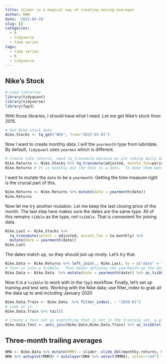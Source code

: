 ```yaml
---
title: slider is a magical way of creating moving averages
author: RWW
date: '2021-04-26'
slug: []
categories:
  - R
  - tidyverse
  - time series
tags:
  - time series
  - R
  - tidyverse
---
```


## Nike's Stock

```r
# Load libraries
library(tidyquant)
library(tidyverse)
library(fpp3)
```

With those libraries, I should have what I need.  Let me get Nike's stock from 2015.

```r
# Get Nike stock data
Nike.Stocks <- tq_get("NKE", from="2015-01-01")
```

Now I want to create monthly data.  I will the `yearmonth` type from lubridate.  By default, `tidyquant` uses `yearmon` which is different.

```r
# Create nike returns, need tq_transmute because we are taking daily data and turning it into monthly.
Nike.Returns <- Nike.Stocks %>% tq_transmute(adjusted, mutate_fun=periodReturn, period="monthly") 
Nike.Returns # It is monthly but the date is a date.  To make them match, I need a yearmonth
```

I want to mutate the `date` to be a `yearmonth`.  Getting the time measure right is the crucial part of this.

```r
Nike.Returns <- Nike.Returns %>% mutate(date = yearmonth(date))
Nike.Returns
```

Now let me try another mutation.  Let me keep the last closing price of the month.  The last step here makes sure the dates are the same type.  All of this remains `tibble` as the type; not `tsibble`.  That is convenient for joining data.

```r
Nike.Last <- Nike.Stocks %>% 
  tq_transmute(select = adjusted, mutate_fun = to.monthly) %>%
  mutate(date = yearmonth(date))
Nike.Last
```

The dates match up, so they should join up nicely.  Let's try that.

```r
Nike.Data <- Nike.Returns %>% left_join(., Nike.Last, by = c("date" = "date"))
# Turn it into a tsibble.  That means defining the yearmonth as the data and indexing a tsibble by that.
Nike.Data <- Nike.Data  %>% mutate(date = yearmonth(date)) %>% as_tsibble(index=date)
```

Now it is a `tsibble` to work with in the `fpp3` workflow.  Finally, let's set up training and test sets.  Working with the Nike data; use filter_index to grab all the data up to and including January 2020

```r
Nike.Data.Train <- Nike.Data  %>% filter_index(. ~ "2020-01")
# Look at it.
Nike.Data.Train %>% tail()
```

```r
# Create a test set as everything that is not in the training set, e.g. the last 15 months
Nike.Data.Test <- anti_join(Nike.Data,Nike.Data.Train) %>% as_tsibble(index=date)
```
## Three-month trailing averages

```r
NMA <- Nike.Data %>% mutate(MMR3 = slider::slide_dbl(monthly.returns, mean, .before=3, .after=0), MMR6 = slider::slide_dbl(monthly.returns, mean, .before=6, .after=0)) 
NMA %>% autoplot(MMR3) + autolayer(NMA %>% select(MMR6), color="red") + labs(x="Month", y="Monthly Returns of Nike", title="Monthly Returns of Nike", subtitle="3 and 6 month trailing averages [red]")
```

